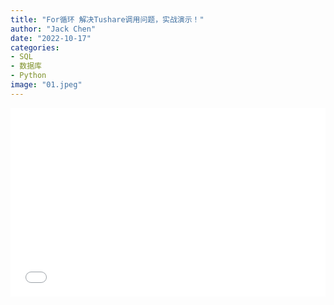 ```yaml
---
title: "For循环 解决Tushare调用问题，实战演示！"
author: "Jack Chen"
date: "2022-10-17"
categories: 
- SQL
- 数据库
- Python
image: "01.jpeg"
---
```


<div style="position: relative; padding: 30% 45%;">

<iframe style="position: absolute; width: 100%; height: 100%; left: 0; top: 0;" src="//player.bilibili.com/player.html?bvid=BV1fP411P72G&page=1" frameborder="no" scrolling="no">

</iframe>

</div> 
